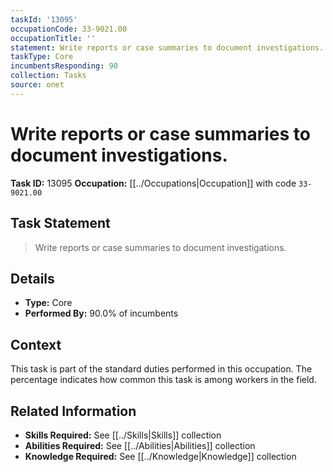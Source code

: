 ```yaml
---
taskId: '13095'
occupationCode: 33-9021.00
occupationTitle: ''
statement: Write reports or case summaries to document investigations.
taskType: Core
incumbentsResponding: 90
collection: Tasks
source: onet
---
```

# Write reports or case summaries to document investigations.

**Task ID:** 13095
**Occupation:** [[../Occupations|Occupation]] with code `33-9021.00`

## Task Statement

> Write reports or case summaries to document investigations.

## Details

- **Type:** Core
- **Performed By:** 90.0% of incumbents

## Context

This task is part of the standard duties performed in this occupation. The percentage indicates how common this task is among workers in the field.

## Related Information

- **Skills Required:** See [[../Skills|Skills]] collection
- **Abilities Required:** See [[../Abilities|Abilities]] collection
- **Knowledge Required:** See [[../Knowledge|Knowledge]] collection
